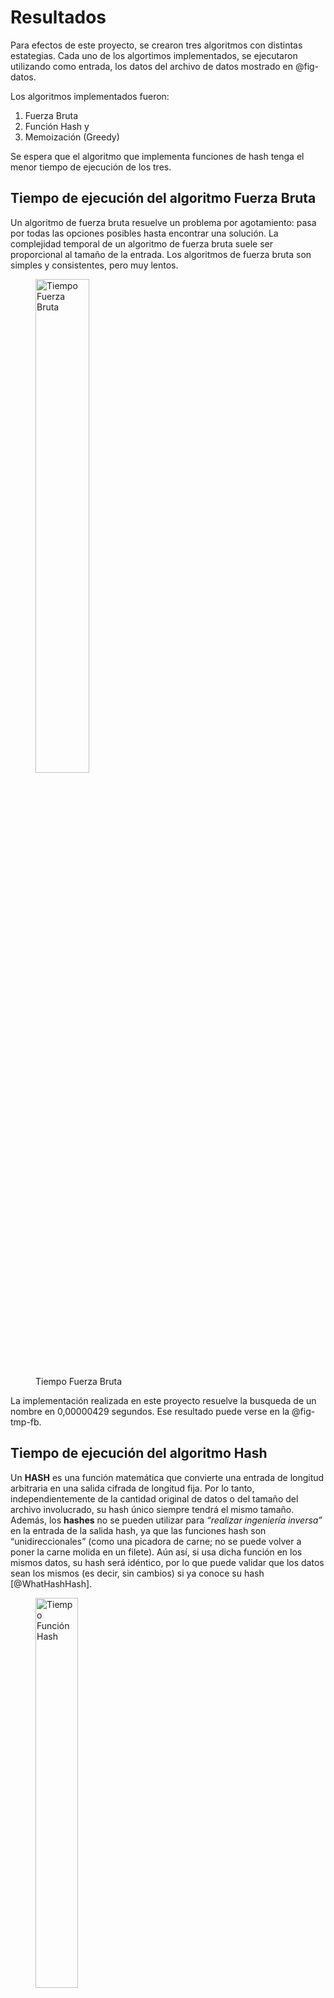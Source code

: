 # Resultados

Para efectos de este proyecto, se crearon tres algoritmos con distintas estategias. Cada uno de los algortimos implementados, se ejecutaron utilizando como entrada, los datos del archivo de datos mostrado en @fig-datos. 

Los algoritmos implementados fueron:

1. Fuerza Bruta 
2. Función Hash y
3. Memoización (Greedy)

Se espera que el algoritmo que implementa funciones de hash tenga el menor tiempo de ejecución de los tres.

## Tiempo de ejecución del algoritmo Fuerza Bruta

Un algoritmo de fuerza bruta resuelve un problema por agotamiento: pasa por todas las opciones posibles hasta encontrar una solución.
La complejidad temporal de un algoritmo de fuerza bruta suele ser proporcional al tamaño de la entrada.
Los algoritmos de fuerza bruta son simples y consistentes, pero muy lentos.

![Tiempo Fuerza Bruta](images/Tiempo Fuerza Bruta.png){#fig-tmp-fb width=45%}

La implementación realizada en este proyecto resuelve la busqueda de un nombre en 0,00000429 segundos. Ese resultado puede verse en la @fig-tmp-fb.

## Tiempo de ejecución del algoritmo Hash

Un **HASH** es una función matemática que convierte una entrada de longitud arbitraria en una salida cifrada de longitud fija. Por lo tanto, independientemente de la cantidad original de datos o del tamaño del archivo involucrado, su hash único siempre tendrá el mismo tamaño. Además, los **hashes** no se pueden utilizar para _"realizar ingeniería inversa"_ en la entrada de la salida hash, ya que las funciones hash son "unidireccionales" (como una picadora de carne; no se puede volver a poner la carne molida en un filete). Aún así, si usa dicha función en los mismos datos, su hash será idéntico, por lo que puede validar que los datos sean los mismos (es decir, sin cambios) si ya conoce su hash [@WhatHashHash]. 

![Tiempo Función Hash](images/Tiempo Funcion Hash.png){#fig-tmp-hash width=40%}

El algoritmo Hash se ejecutó tres veces con el fin de ver los tiempos resultantes. Estos tiempos iban desde 0,00000834 hasta 0,0000269 segundos. Los resultados se pueden ver en la @fig-tmp-hash.

## Tiempo de ejecución del algortimo Memorización

En informática, la memoización o memorización es una técnica de optimización que se utiliza principalmente para acelerar los programas de computadora almacenando los resultados de costosas llamadas a funciones en funciones puras y devolviendo el resultado almacenado en caché cuando las mismas entradas ocurren nuevamente. La memoización también se ha utilizado en otros contextos (y para fines distintos del aumento de velocidad), como en el análisis de descenso simple y mutuamente recursivo. Es un tipo de almacenamiento en caché, distinto de otras formas de almacenamiento en caché, como el almacenamiento en búfer y el reemplazo de páginas. En el contexto de algunos lenguajes de programación lógica, la memoización también se conoce como tabulación [@Memoization2023].

![Tiempo Memoizacion](images/Tiempo Greedy Memoizacion.png){#fig-tmp-memo width=45%}

Este algoritmo mostró un tiemo de respuesta de 0,0000774.  La @fig-tmp-memo muestra el resultado en Colab de Google.

## Comparativas

Como suele suceder, la ejecución de los algoritmos por separado no son fáciles de visualizar. El hecho de poder tener un resultado del tiempo por separado puede llevar a equivocaciones.

\begin{tabular}{|l|r|}
  \hline
  Algoritmo      & Segundos   \\
  \hline
  Fuerza Bruta   & 0,00000429 \\
  Función Hash 1 & 0,00000834 \\
  Función Hash 2 & 0,00002694 \\
  Memoización   & 0,00007748 \\
  \hline
 \end{tabular}

A pesar de poder crear una tabla con los resultados individuales, requiere un gran esfuerzo para comprenderlos. Además, estos resultados son solo un instante en el tiempo de una sola muestra por algoritmo.

Utilizando la tabla, con resultados de una busqueda, podemos ver algunos resultados que nos pueden llevar a errores:

* El resultado mas bajo es el de "Fuerza Bruta" con 0,00000429 segundos, lo cual nos puede hacer creer que es el mejor algoritmo para la busqueda.
* El resultado de la segunda corrida del algoritmo utilizando funciones HASH, de un resultado de 0,00002694 segundos, lo cual nos puede indicar que no es el peor algoritmo pero que no es bueno para las busqueda.
* El resultado de la meomización nos indicaría que es un algoritmo que se debe desechar.

Una vez creados los algoritmos, se pudieron generar gráficas donde se combinan los resultados de las ejecuciones. Para esta batería de gráficas se tomó una muestra de 5000 (Cinco Mil) palabras.

![Comparativa de tiempos de ejecución](images/Comparativa tiempos de Ejecucion.png){#fig-comp-tiempos width=45%}

La @fig-comp-tiempos muestra, en distintos colores, el resultado obtenido con los tres algoritmos.  Quizás, lo más interesante del resultado es que el algoritmo Hash casi no tiene outliers (valores atípicos).

![Comparativa a escala logarítmica de ejecuciones](images/Comparativa a escala logaritmica.png){#fig-comp-log width=45%}

Para ver con mayor detalle la distribución de los tiempos, se hace una escalación algorítmica.  La @fig-comp-log muestra, utilizando los mismos colores para cada algoritmo, como la función _Hash_ se mantiene estable en el tiempo.

![Cantidad de colisiones](images/Colisiones Hash.png){#fig-colision width=45%}

La @fig-colision muestra como el algoritmo Hash presenta colisiones. En la subsección _**Aumento en la cantidad de colisiones con el aumento de la cantidad de funciones de hash**_ se explica la razón matemática de este comportamiento.

# Conclusiones

Luego de ver las ejecuciones individuales, y crear una pequeña tabla con la información obtenida, vemos que un instante en el tiempo no es suficiente para poder declarar mejor un algoritmo de otro.

La utilización de miles de busquedas permite ver el comportamiento de cada algoritmo, siendo utilizado de manera masiva. Cada algoritmo fue enfrentado a una busqueda de 5000 palabras, con lo cual se pueden ver los tiempos utilizados en tractos de 2.000 (dos mil) palabras. 

En la @fig-comp-tiempos, vemos como los algoritmos utilizan tiempos que no llegan a 0,002 segundos, manteniendose muy estable la busqueda por funciones **HASH**.  Las funciones _HASH_ son tan eficientes que aún sus outliers muestran tiempos con valores por debajo de los 0,001 segundos.

A pesar que la tabla de resultados nos indicaba que el mejor algoritmo de busqueda era el de **_"Fuerza Bruta"_**, Se puede concluir por la @fig-comp-log, que el algoritmo mas eficiente, a pesar de las colisiones, es la busqueda utilizando funciones **HASH**.

Además, esa gráfica (ver @fig-comp-log) nos muestra que los tres algoritmos tienen tiempos de respuesta muy similares con la busqueda de 750 palabras.  Luego de esa cantidad de valores para busqueda, se nota como el algoritmo de **Fuerza Bruta** es el que tiene los peores tiempos de respuesta y el **algoritmo con memoización** que según la tabla era el peor, es mejor que el de _"Fuerza Bruta"_.

Al final, el orden de los algoritmos ordenados de menor tiempo de respuesta a los peores tiempos de respuesta, quedaría de la siguiente forma:

1. Función Hash (El mejor)
2. Memoización (Intermedio)
3. Fuerza Bruta (El peor)

\\
\\
